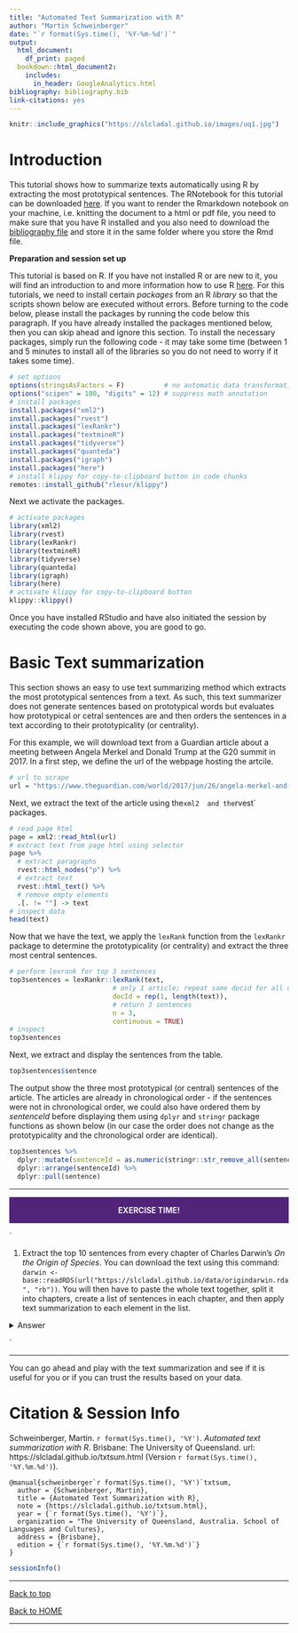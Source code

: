 ```yaml
---
title: "Automated Text Summarization with R"
author: "Martin Schweinberger"
date: "`r format(Sys.time(), '%Y-%m-%d')`"
output:
  html_document:
    df_print: paged
  bookdown::html_document2:
    includes:
      in_header: GoogleAnalytics.html
bibliography: bibliography.bib
link-citations: yes
---
```


<!--html_preserve-->
<!-- Global site tag (gtag.js) - Google Analytics -->
<script async src="https://www.googletagmanager.com/gtag/js?id=UA-130562131-1"></script>
<script>
  window.dataLayer = window.dataLayer || [];
  function gtag(){dataLayer.push(arguments);}
  gtag('js', new Date());

  gtag('config', 'UA-130562131-1');
</script>
<!--/html_preserve-->

```r
knitr::include_graphics("https://slcladal.github.io/images/uq1.jpg")
```

# Introduction{-}

This tutorial shows how to summarize texts automatically using R by extracting the most prototypical sentences. The RNotebook for this tutorial can be downloaded [here](https://slcladal.github.io/txtsum.Rmd). If you want to render the Rmarkdown notebook on your machine, i.e. knitting the document to a html or pdf file, you need to make sure that you have R installed and you also need to download the [bibliography file](https://slcladal.github.io/bibliography.bib) and store it in the same folder where you store the Rmd file. 


**Preparation and session set up**

This tutorial is based on R. If you have not installed R or are new to it, you will find an introduction to and more information how to use R [here](https://slcladal.github.io/intror.html). For this tutorials, we need to install certain *packages* from an R *library* so that the scripts shown below are executed without errors. Before turning to the code below, please install the packages by running the code below this paragraph. If you have already installed the packages mentioned below, then you can skip ahead and ignore this section. To install the necessary packages, simply run the following code - it may take some time (between 1 and 5 minutes to install all of the libraries so you do not need to worry if it takes some time).

```r
# set options
options(stringsAsFactors = F)          # no automatic data transformation
options("scipen" = 100, "digits" = 12) # suppress math annotation
# install packages
install.packages("xml2")
install.packages("rvest")
install.packages("lexRankr")
install.packages("textmineR")
install.packages("tidyverse")
install.packages("quanteda")
install.packages("igraph")
install.packages("here")
# install klippy for copy-to-clipboard button in code chunks
remotes::install_github("rlesur/klippy")
```

Next we activate the packages.

```r
# activate packages
library(xml2)
library(rvest)
library(lexRankr)
library(textmineR)
library(tidyverse)
library(quanteda)
library(igraph)
library(here)
# activate klippy for copy-to-clipboard button
klippy::klippy()
```

Once you have installed RStudio and have also initiated the session by executing the code shown above, you are good to go.

# Basic Text summarization{-}

This section shows an easy to use text summarizing method which extracts the most prototypical sentences from a text. As such, this text summarizer does not generate sentences based on prototypical words but evaluates how prototypical or cetral sentences are and then orders the sentences in a text according to their prototypicality (or centrality).

For this example, we will download text from a Guardian article about a meeting between Angela Merkel and Donald Trump at the G20 summit in 2017. In a first step, we define the url of the webpage hosting the artcile.

```r
# url to scrape
url = "https://www.theguardian.com/world/2017/jun/26/angela-merkel-and-donald-trump-head-for-clash-at-g20-summit"
```

Next, we extract the text of the article using the`xml2  and the `rvest` packages.

```r
# read page html
page = xml2::read_html(url)
# extract text from page html using selector
page %>%
  # extract paragraphs
  rvest::html_nodes("p") %>%
  # extract text
  rvest::html_text() %>%
  # remove empty elements
  .[. != ""] -> text
# inspect data
head(text)
```

Now that we have the text, we apply the `lexRank` function from the `lexRankr` package to determine the prototypicality (or centrality) and extract the three most central sentences.

```r
# perform lexrank for top 3 sentences
top3sentences = lexRankr::lexRank(text,
                          # only 1 article; repeat same docid for all of input vector
                          docId = rep(1, length(text)),
                          # return 3 sentences
                          n = 3,
                          continuous = TRUE)
# inspect
top3sentences
```

Next, we extract and display the sentences from the table. 

```r
top3sentences$sentence
```

The output show the three most prototypical (or central) sentences of the article. The articles are already in chronological order - if the sentences were not in chronological order, we could also have ordered them by *sentenceId* before displaying them using `dplyr` and `stringr` package functions as shown below (in our case the order does not change as the prototypicality and the chronological order are identical).

```r
top3sentences %>%
  dplyr::mutate(sentenceId = as.numeric(stringr::str_remove_all(sentenceId, ".*_"))) %>%
  dplyr::arrange(sentenceId) %>%
  dplyr::pull(sentence)
```

***

<div class="warning" style='padding:0.1em; background-color:#51247a; color:#f2f2f2'>
<span>
<p style='margin-top:1em; text-align:center'>
<b>EXERCISE TIME!</b></p>
<p style='margin-left:1em;'>
</p></span>
</div>

<div class="question">` 



1. Extract the top 10 sentences from every chapter of Charles Darwin's *On the Origin of Species*. You can download the text using this command: `darwin <- base::readRDS(url("https://slcladal.github.io/data/origindarwin.rda", "rb"))`. You will then have to paste the whole text together, split it into chapters, create a list of sentences in each chapter, and then apply text summarization to each element in the list. <br>

<details>
  <summary>Answer</summary>
  ```r
  darwin <- base::readRDS(url("https://slcladal.github.io/data/origindarwin.rda", "rb")) %>%
  # collapse into single document
  paste0(collapse = " ") %>%
  # split into chapters
  stringr::str_split("CHAPTER")
  
  # split chapters into sentences
  chapters <- sapply(darwin, function(x){
    x <- stringi::stri_split_boundaries(x, type = "sentence")
  })
  
  chapters_clean <- lapply(chapters, function(x){
    # remove chapter headings
    x <- stringr::str_remove_all(x, "[A-Z]{2,} {0,1}[0-9]{0,}")
  })

  # extract top 3 sentences from each chapter
  top3s <- lapply(chapters_clean, function(x){
    x <- lexRankr::lexRank(x,
                          # only 1 article; repeat same docid for all of input vector
                          #docId = rep(1, length(text)),
                          # return 3 sentences
                          n = 3,
                          continuous = TRUE) %>%
                          dplyr::pull(sentence) %>%
    # remove special characters
    stringr::str_remove_all("[^[:alnum:] ]") %>%
    # remove superfluous white spaces
    stringr::str_squish()
  })
  
  # inspect top 3 sentences of first 5 chapters
  top3s[1:5]
  ```
</details>


</div>`

***

You can go ahead and play with the text summarization and see if it is useful for you or if you can trust the results based on your data. 


# Citation & Session Info {-}

Schweinberger, Martin. `r format(Sys.time(), '%Y')`. *Automated text summarization with R*. Brisbane: The University of Queensland. url: https://slcladal.github.io/txtsum.html (Version `r format(Sys.time(), '%Y.%m.%d')`).


```
@manual{schweinberger`r format(Sys.time(), '%Y')`txtsum,
  author = {Schweinberger, Martin},
  title = {Automated Text Summarization with R},
  note = {https://slcladal.github.io/txtsum.html},
  year = {`r format(Sys.time(), '%Y')`},
  organization = "The University of Queensland, Australia. School of Languages and Cultures},
  address = {Brisbane},
  edition = {`r format(Sys.time(), '%Y.%m.%d')`}
}
```

```r
sessionInfo()
```



***

[Back to top](#introduction)

[Back to HOME](https://slcladal.github.io/index.html)

***


